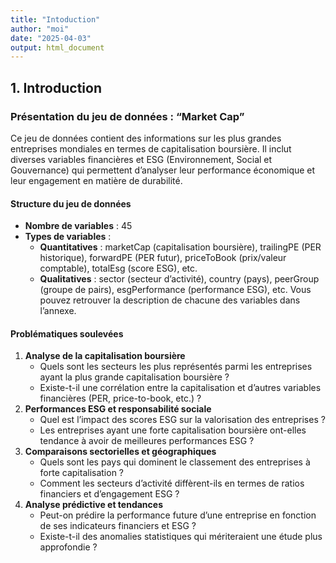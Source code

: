 ```yaml
---
title: "Intoduction"
author: "moi"
date: "2025-04-03"
output: html_document
---
```


## 1. Introduction

### Présentation du jeu de données : "Market Cap"

Ce jeu de données contient des informations sur les plus grandes entreprises mondiales en termes de capitalisation boursière. Il inclut diverses variables financières et ESG (Environnement, Social et Gouvernance) qui permettent d’analyser leur performance économique et leur engagement en matière de durabilité.

#### Structure du jeu de données

-   **Nombre de variables** : 45\
-   **Types de variables** :
    -   **Quantitatives** : marketCap (capitalisation boursière), trailingPE (PER historique), forwardPE (PER futur), priceToBook (prix/valeur comptable), totalEsg (score ESG), etc.\
    -   **Qualitatives** : sector (secteur d’activité), country (pays), peerGroup (groupe de pairs), esgPerformance (performance ESG), etc. Vous pouvez retrouver la description de chacune des variables dans l’annexe.

#### Problématiques soulevées

1.  **Analyse de la capitalisation boursière**
    -   Quels sont les secteurs les plus représentés parmi les entreprises ayant la plus grande capitalisation boursière ?\
    -   Existe-t-il une corrélation entre la capitalisation et d’autres variables financières (PER, price-to-book, etc.) ?
2.  **Performances ESG et responsabilité sociale**
    -   Quel est l’impact des scores ESG sur la valorisation des entreprises ?\
    -   Les entreprises ayant une forte capitalisation boursière ont-elles tendance à avoir de meilleures performances ESG ?
3.  **Comparaisons sectorielles et géographiques**
    -   Quels sont les pays qui dominent le classement des entreprises à forte capitalisation ?\
    -   Comment les secteurs d’activité diffèrent-ils en termes de ratios financiers et d’engagement ESG ?
4.  **Analyse prédictive et tendances**
    -   Peut-on prédire la performance future d’une entreprise en fonction de ses indicateurs financiers et ESG ?\
    -   Existe-t-il des anomalies statistiques qui mériteraient une étude plus approfondie ?

